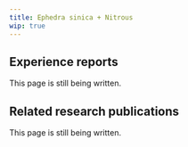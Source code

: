 ---
title: Ephedra sinica + Nitrous
wip: true
---

## Experience reports

This page is still being written.

## Related research publications

This page is still being written.

